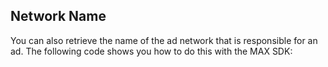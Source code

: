 ## Network Name

You can also retrieve the name of the ad network that is responsible for an ad.
The following code shows you how to do this with the MAX <Abbr>SDK</Abbr>:
